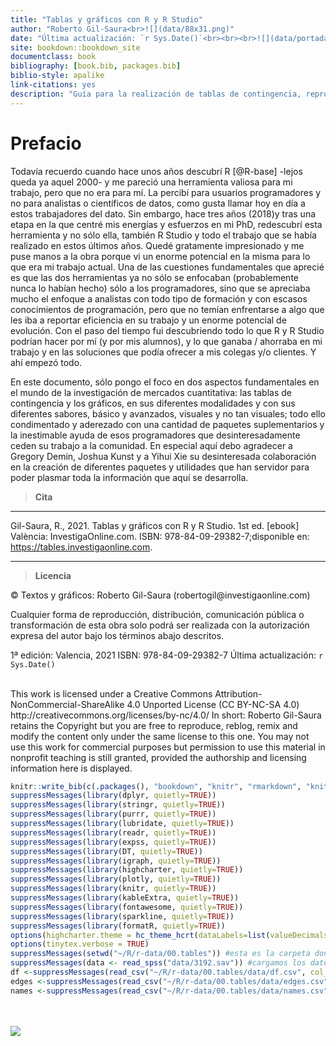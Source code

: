 ```yaml
--- 
title: "Tablas y gráficos con R y R Studio"
author: "Roberto Gil-Saura<br>![](data/88x31.png)"
date: "Última actualización: `r Sys.Date()`<br><br><br>![](data/portada.png)"
site: bookdown::bookdown_site
documentclass: book
bibliography: [book.bib, packages.bib]
biblio-style: apalike
link-citations: yes
description: "Guía para la realización de tablas de contingencia, reproduciendo tablas del tipo `SPSS` o `BarbWin` usando el paquete `expss` y visualizaciones de resultados con el paquete `highcharter`. Introducción al uso de scripts con `R` en el entorno de `R Studio`."
---
```


# Prefacio {-}

Todavía recuerdo cuando hace unos años descubrí R  [@R-base] -lejos queda ya aquel 2000- y me pareció una herramienta valiosa para mi trabajo, pero que no era para mí. La percibí para usuarios programadores y no para analistas o científicos de datos, como gusta llamar hoy en día a estos trabajadores del dato. Sin embargo, hace tres años (2018)y tras una etapa en la que centré mis energías y esfuerzos en mi PhD, redescubrí esta herramienta y no sólo ella, también R Studio y todo el trabajo que se había realizado en estos últimos años. Quedé gratamente impresionado y me puse manos a la obra porque vi un enorme potencial en la misma para lo que era mi trabajo actual. Una de las cuestiones fundamentales que aprecié es que las dos herramientas ya no sólo se enfocaban (probablemente nunca lo habían hecho) sólo a los programadores, sino que se apreciaba mucho el enfoque a analistas con todo tipo de formación y con escasos conocimientos de programación, pero que no temían enfrentarse a algo que les iba a reportar eficiencia en su trabajo y un enorme potencial de evolución. Con el paso del tiempo fui descubriendo todo lo que R y R Studio podrían hacer por mí (y por mis alumnos), y lo que ganaba / ahorraba en mi trabajo y en las soluciones que podía ofrecer a mis colegas y/o clientes. Y ahí empezó todo. 

En este documento, sólo pongo el foco en dos aspectos fundamentales en el mundo de la investigación de mercados cuantitativa: las tablas de contingencia y los gráficos, en sus diferentes modalidades y con sus diferentes sabores, básico y avanzados, visuales y no tan visuales; todo ello condimentado y aderezado con una cantidad de paquetes suplementarios y la inestimable ayuda de esos programadores que desinteresadamente ceden su trabajo a la comunidad. En especial aquí debo agradecer a Gregory Demin, Joshua Kunst y a Yihui Xie su desinteresada colaboración en la creación de diferentes paquetes y utilidades que han servidor para poder plasmar toda la información que aquí se desarrolla.

> **Cita**

<hr>
Gil-Saura, R., 2021. Tablas y gráficos con R y R Studio. 1st ed. [ebook] València: InvestigaOnline.com. ISBN: 	978-84-09-29382-7;disponible en: <https://tables.investigaonline.com>.
<hr>

> **Licencia**

&copy; Textos y gráficos: Roberto Gil-Saura (robertogil@investigaonline.com)

Cualquier forma de reproducción, distribución, comunicación pública o transformación de esta obra solo podrá ser realizada con la autorización expresa del autor bajo los términos abajo descritos.

1ª edición: Valencia, 2021
ISBN: 	978-84-09-29382-7
Última actualización: `r Sys.Date()`

<br>
This work is licensed under a Creative Commons Attribution-NonCommercial-ShareAlike 4.0 Unported License (CC BY-NC-SA 4.0) http://creativecommons.org/licenses/by-nc/4.0/ In short: Roberto Gil-Saura retains the Copyright but you are free to reproduce, reblog, remix and modify the content only under the same license to this one. You may not use this work for commercial purposes
but permission to use this material in nonprofit teaching is still granted, provided the authorship and licensing information here is displayed.

```r
knitr::write_bib(c(.packages(), "bookdown", "knitr", "rmarkdown", "knitr", "kableExtra", "DT", "expss", "formattable", "flextable", "fontawesome", "sparkline", "dplyr", "stringr", "purrr", "lubridate", "readr", "igraph", "highcharter", "plotly", "formatR" ), "packages.bib")
suppressMessages(library(dplyr, quietly=TRUE))
suppressMessages(library(stringr, quietly=TRUE))
suppressMessages(library(purrr, quietly=TRUE))
suppressMessages(library(lubridate, quietly=TRUE))
suppressMessages(library(readr, quietly=TRUE))
suppressMessages(library(expss, quietly=TRUE))
suppressMessages(library(DT, quietly=TRUE))
suppressMessages(library(igraph, quietly=TRUE))
suppressMessages(library(highcharter, quietly=TRUE))
suppressMessages(library(plotly, quietly=TRUE))
suppressMessages(library(knitr, quietly=TRUE))
suppressMessages(library(kableExtra, quietly=TRUE))
suppressMessages(library(fontawesome, quietly=TRUE))
suppressMessages(library(sparkline, quietly=TRUE))
suppressMessages(library(formatR, quietly=TRUE))
options(highcharter.theme = hc_theme_hcrt(dataLabels=list(valueDecimals=2), tooltip = list(valueDecimals = 2)))
options(tinytex.verbose = TRUE)
suppressMessages(setwd("~/R/r-data/00.tables")) #esta es la carpeta donde almacené el archivo (en una subcarpeta llamada data)
suppressMessages(data <- read_spss("data/3192.sav")) #cargamos los datos
df <-suppressMessages(read_csv("~/R/r-data/00.tables/data/df.csv", col_names =TRUE))
edges <-suppressMessages(read_csv("~/R/r-data/00.tables/data/edges.csv",locale = locale(encoding = "ISO-8859-1")))
names <-suppressMessages(read_csv("~/R/r-data/00.tables/data/names.csv",locale = locale(encoding = "ISO-8859-1")))
```

<br>
<br>![](data/88x31.png)

